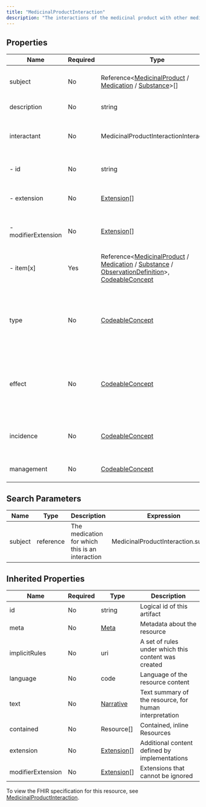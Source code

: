 ```yaml
---
title: "MedicinalProductInteraction"
description: "The interactions of the medicinal product with other medicinal products, or other forms of interactions."
---
```


## Properties

| Name                | Required | Type                                                                                                                                                                                                                                                                                                                                        | Description                                                                                              |
| ------------------- | -------- | ------------------------------------------------------------------------------------------------------------------------------------------------------------------------------------------------------------------------------------------------------------------------------------------------------------------------------------------- | -------------------------------------------------------------------------------------------------------- |
| subject             | No       | Reference&lt;[MedicinalProduct](/medical-api/fhir/resources/medicinalproduct) / [Medication](/medical-api/fhir/resources/medication) / [Substance](/medical-api/fhir/resources/substance)&gt;[]                                                                                                                                             | The medication for which this is a described interaction                                                 |
| description         | No       | string                                                                                                                                                                                                                                                                                                                                      | The interaction described                                                                                |
| interactant         | No       | MedicinalProductInteractionInteractant                                                                                                                                                                                                                                                                                                      | The specific medication, food or laboratory test that interacts                                          |
| - id                | No       | string                                                                                                                                                                                                                                                                                                                                      | Unique id for inter-element referencing                                                                  |
| - extension         | No       | [Extension](/medical-api/fhir/data-types/extension)[]                                                                                                                                                                                                                                                                                       | Additional content defined by implementations                                                            |
| - modifierExtension | No       | [Extension](/medical-api/fhir/data-types/extension)[]                                                                                                                                                                                                                                                                                       | Extensions that cannot be ignored even if unrecognized                                                   |
| - item[x]           | Yes      | Reference&lt;[MedicinalProduct](/medical-api/fhir/resources/medicinalproduct) / [Medication](/medical-api/fhir/resources/medication) / [Substance](/medical-api/fhir/resources/substance) / [ObservationDefinition](/medical-api/fhir/resources/observationdefinition)&gt;, [CodeableConcept](/medical-api/fhir/data-types/codeableconcept) | The specific medication, food or laboratory test that interacts                                          |
| type                | No       | [CodeableConcept](/medical-api/fhir/data-types/codeableconcept)                                                                                                                                                                                                                                                                             | The type of the interaction e.g. drug-drug interaction, drug-food interaction, drug-lab test interaction |
| effect              | No       | [CodeableConcept](/medical-api/fhir/data-types/codeableconcept)                                                                                                                                                                                                                                                                             | The effect of the interaction, for example "reduced gastric absorption of primary medication"            |
| incidence           | No       | [CodeableConcept](/medical-api/fhir/data-types/codeableconcept)                                                                                                                                                                                                                                                                             | The incidence of the interaction, e.g. theoretical, observed                                             |
| management          | No       | [CodeableConcept](/medical-api/fhir/data-types/codeableconcept)                                                                                                                                                                                                                                                                             | Actions for managing the interaction                                                                     |

## Search Parameters

| Name    | Type      | Description                                     | Expression                          |
| ------- | --------- | ----------------------------------------------- | ----------------------------------- |
| subject | reference | The medication for which this is an interaction | MedicinalProductInteraction.subject |

## Inherited Properties

| Name              | Required | Type                                                  | Description                                            |
| ----------------- | -------- | ----------------------------------------------------- | ------------------------------------------------------ |
| id                | No       | string                                                | Logical id of this artifact                            |
| meta              | No       | [Meta](/medical-api/fhir/data-types/meta)             | Metadata about the resource                            |
| implicitRules     | No       | uri                                                   | A set of rules under which this content was created    |
| language          | No       | code                                                  | Language of the resource content                       |
| text              | No       | [Narrative](/medical-api/fhir/data-types/narrative)   | Text summary of the resource, for human interpretation |
| contained         | No       | Resource[]                                            | Contained, inline Resources                            |
| extension         | No       | [Extension](/medical-api/fhir/data-types/extension)[] | Additional content defined by implementations          |
| modifierExtension | No       | [Extension](/medical-api/fhir/data-types/extension)[] | Extensions that cannot be ignored                      |

To view the FHIR specification for this resource, see [MedicinalProductInteraction](https://www.hl7.org/fhir/StructureDefinition/MedicinalProductInteraction).
